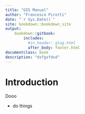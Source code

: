 ```yaml
--- 
title: "GIS Manual"
author: "Francesco Pirotti"
date: "`r Sys.Date()`"
site: bookdown::bookdown_site
output: 
    bookdown::gitbook:
        includes:
          #in_header: gtag.html
          after_body: footer.html
documentclass: book
description: "dsfgsfdsd"
---
```



# Introduction

Dooo

* do things 
